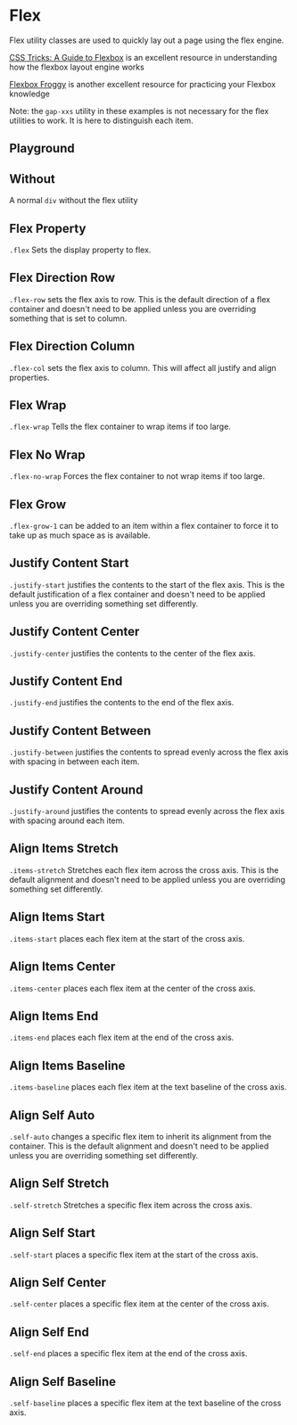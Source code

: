 
<Meta of={FlexStories} />

# Flex

Flex utility classes are used to quickly lay out a page using the flex engine.

[CSS Tricks: A Guide to Flexbox](https://css-tricks.com/snippets/css/a-guide-to-flexbox/) is an excellent resource in understanding how the flexbox layout engine works

[Flexbox Froggy](https://codepip.com/games/flexbox-froggy/) is another excellent resource for practicing your Flexbox knowledge

Note: the `gap-xxs` utility in these examples is not necessary for the flex utilities to work. It is here to distinguish each item.

## Playground

<Canvas of={FlexStories.With} />
<Controls of={FlexStories.With} />

## Without

A normal `div` without the flex utility

<Canvas of={FlexStories.Without} />

## Flex Property

`.flex` Sets the display property to flex.

<Canvas of={FlexStories.With} />

## Flex Direction Row

`.flex-row` sets the flex axis to row. This is the default direction of a flex container and doesn't need to be applied unless you are overriding something that is set to column.

<Canvas of={FlexStories.FlexRow} />

## Flex Direction Column

`.flex-col` sets the flex axis to column. This will affect all justify and align properties.

<Canvas of={FlexStories.FlexCol} />

## Flex Wrap

`.flex-wrap` Tells the flex container to wrap items if too large.

<Canvas of={FlexStories.FlexWrap} />

## Flex No Wrap

`.flex-no-wrap` Forces the flex container to not wrap items if too large.

<Canvas of={FlexStories.FlexNoWrap} />

## Flex Grow

`.flex-grow-1` can be added to an item within a flex container to force it to take up as much space as is available.

<Canvas of={FlexStories.FlexGrowOne} />

## Justify Content Start

`.justify-start` justifies the contents to the start of the flex axis. This is the default justification of a flex container and doesn't need to be applied unless you are overriding something set differently.

<Canvas of={FlexStories.JustifyStart} />

## Justify Content Center

`.justify-center` justifies the contents to the center of the flex axis.

<Canvas of={FlexStories.JustifyCenter} />

## Justify Content End

`.justify-end` justifies the contents to the end of the flex axis.

<Canvas of={FlexStories.JustifyEnd} />

## Justify Content Between

`.justify-between` justifies the contents to spread evenly across the flex axis with spacing in between each item.

<Canvas of={FlexStories.JustifyBetween} />

## Justify Content Around

`.justify-around` justifies the contents to spread evenly across the flex axis with spacing around each item.

<Canvas of={FlexStories.JustifyAround} />

## Align Items Stretch

`.items-stretch` Stretches each flex item across the cross axis. This is the default alignment and doesn't need to be applied unless you are overriding something set differently.

<Canvas of={FlexStories.AlignStretch} />

## Align Items Start

`.items-start` places each flex item at the start of the cross axis.

<Canvas withToolbar>
  <Canvas of={FlexStories.AlignStart} />
</Canvas>

## Align Items Center

`.items-center` places each flex item at the center of the cross axis.

<Canvas of={FlexStories.AlignCenter} />

## Align Items End

`.items-end` places each flex item at the end of the cross axis.

<Canvas of={FlexStories.AlignEnd} />

## Align Items Baseline

`.items-baseline` places each flex item at the text baseline of the cross axis.

<Canvas of={FlexStories.AlignBaseline} />

## Align Self Auto

`.self-auto` changes a specific flex item to inherit its alignment from the container. This is the default alignment and doesn't need to be applied unless you are overriding something set differently.

<Canvas of={FlexStories.AlignSelfAuto} />

## Align Self Stretch

`.self-stretch` Stretches a specific flex item across the cross axis.

<Canvas of={FlexStories.AlignSelfStretch} />

## Align Self Start

`.self-start` places a specific flex item at the start of the cross axis.

<Canvas of={FlexStories.AlignSelfStart} />

## Align Self Center

`.self-center` places a specific flex item at the center of the cross axis.

<Canvas of={FlexStories.AlignSelfCenter} />

## Align Self End

`.self-end` places a specific flex item at the end of the cross axis.

<Canvas of={FlexStories.AlignSelfEnd} />

## Align Self Baseline

`.self-baseline` places a specific flex item at the text baseline of the cross axis.

<Canvas of={FlexStories.AlignSelfBaseline} />
